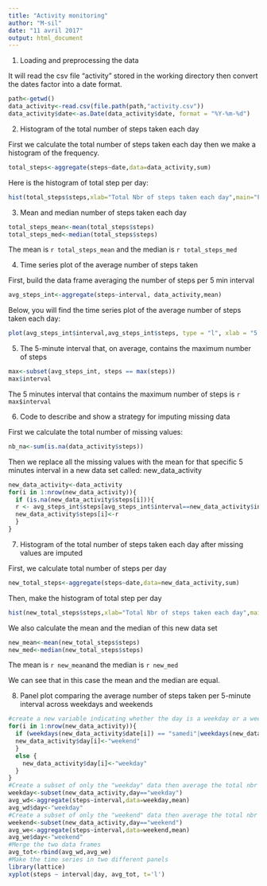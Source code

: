---
title: "Activity monitoring"
author: "M-sil"
date: "11 avril 2017"
output: html_document
---
1. Loading and preprocessing the data

It will read the csv file "activity" stored in the working directory then convert the dates factor into a date format.

```{r echo=TRUE}
path<-getwd()
data_activity<-read.csv(file.path(path,"activity.csv"))
data_activity$date<-as.Date(data_activity$date, format = "%Y-%m-%d")
```

2. Histogram of the total number of steps taken each day

First we calculate the total number of steps taken each day then we make a histogram of the frequency.

```{r echo=TRUE}
total_steps<-aggregate(steps~date,data=data_activity,sum)
```
Here is the histogram of total step per day:
```{r histogram, echo=TRUE}
hist(total_steps$steps,xlab="Total Nbr of steps taken each day",main="Freq. of total nbr of steps taken each day")
```

3. Mean and median number of steps taken each day

```{r echo=TRUE}
total_steps_mean<-mean(total_steps$steps)
total_steps_med<-median(total_steps$steps)
```

The mean is `r total_steps_mean` and the median is `r total_steps_med`

4. Time series plot of the average number of steps taken

First, build the data frame averaging the number of steps per 5 min interval
```{r echo=TRUE}
avg_steps_int<-aggregate(steps~interval, data_activity,mean)
```

Below, you will find the time series plot of the average number of steps taken each day:

```{r time series, echo=TRUE}
plot(avg_steps_int$interval,avg_steps_int$steps, type = "l", xlab = "5 minutes intervals", ylab="Avg nbr of steps")
```

5. The 5-minute interval that, on average, contains the maximum number of steps

```{r echo=TRUE}
max<-subset(avg_steps_int, steps == max(steps))
max$interval
```

The 5 minutes interval that contains the maximum number of steps is `r max$interval`

6. Code to describe and show a strategy for imputing missing data

First we calculate the total number of missing values:
```{r echo=TRUE}
nb_na<-sum(is.na(data_activity$steps))
```
Then we replace all the missing values  with the mean for that specific 5 minutes interval in a new data set called: new_data_activity

```{r echo=TRUE}
new_data_activity<-data_activity
for(i in 1:nrow(new_data_activity)){
  if (is.na(new_data_activity$steps[i])){
  r <- avg_steps_int$steps[avg_steps_int$interval==new_data_activity$interval[i]]
  new_data_activity$steps[i]<-r
  }
}
```

7. Histogram of the total number of steps taken each day after missing values are imputed

First, we calculate total number of steps per day
```{r echo=TRUE}
new_total_steps<-aggregate(steps~date,data=new_data_activity,sum)
```
 Then, make the histogram of total step per day
```{r, echo=TRUE}
hist(new_total_steps$steps,xlab="Total Nbr of steps taken each day",main="Freq. of total nbr of steps taken each day")
```

We also calculate the mean and the median of this new data set
```{r echo=TRUE}
new_mean<-mean(new_total_steps$steps)
new_med<-median(new_total_steps$steps)
```
The mean is `r new_mean`and the median is `r new_med`

We can see that in this case the mean and the median are equal.

8. Panel plot comparing the average number of steps taken per 5-minute interval across weekdays and weekends

```{r echo=TRUE}
#create a new variable indicating whether the day is a weekday or a weekend
for(i in 1:nrow(new_data_activity)){
  if (weekdays(new_data_activity$date[i]) == "samedi"|weekdays(new_data_activity$date[i]) == "dimanche"){
  new_data_activity$day[i]<-"weekend"
  }
  else {
    new_data_activity$day[i]<-"weekday"  
  }
}
#Create a subset of only the "weekday" data then average the total nbr of steps per 5 min intervals
weekday<-subset(new_data_activity,day=="weekday")
avg_wd<-aggregate(steps~interval,data=weekday,mean)
avg_wd$day<-"weekday"
#Create a subset of only the "weekend" data then average the total nbr of steps per 5 min intervals
weekend<-subset(new_data_activity,day=="weekend")
avg_we<-aggregate(steps~interval,data=weekend,mean)
avg_we$day<-"weekend"
#Merge the two data frames
avg_tot<-rbind(avg_wd,avg_we)
#Make the time series in two different panels
library(lattice)
xyplot(steps ~ interval|day, avg_tot, t='l')
```
